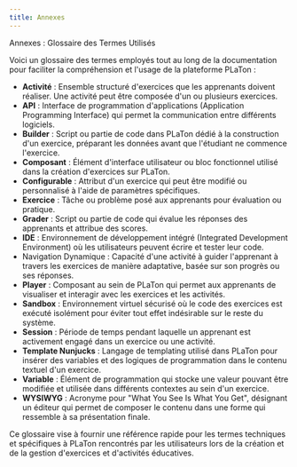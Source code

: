 ```yaml
---
title: Annexes
---
```


Annexes : Glossaire des Termes Utilisés

Voici un glossaire des termes employés tout au long de la documentation pour faciliter la compréhension et l'usage de la plateforme PLaTon :

- **Activité** : Ensemble structuré d'exercices que les apprenants doivent réaliser. Une activité peut être composée d'un ou plusieurs exercices.
- **API** : Interface de programmation d'applications (Application Programming Interface) qui permet la communication entre différents logiciels.
- **Builder** : Script ou partie de code dans PLaTon dédié à la construction d'un exercice, préparant les données avant que l'étudiant ne commence l'exercice.
- **Composant** : Élément d'interface utilisateur ou bloc fonctionnel utilisé dans la création d'exercices sur PLaTon.
- **Configurable** : Attribut d'un exercice qui peut être modifié ou personnalisé à l'aide de paramètres spécifiques.
- **Exercice** : Tâche ou problème posé aux apprenants pour évaluation ou pratique.
- **Grader** : Script ou partie de code qui évalue les réponses des apprenants et attribue des scores.
- **IDE** : Environnement de développement intégré (Integrated Development Environment) où les utilisateurs peuvent écrire et tester leur code.
- Navigation Dynamique : Capacité d'une activité à guider l'apprenant à travers les exercices de manière adaptative, basée sur son progrès ou ses réponses.
- **Player** : Composant au sein de PLaTon qui permet aux apprenants de visualiser et interagir avec les exercices et les activités.
- **Sandbox** : Environnement virtuel sécurisé où le code des exercices est exécuté isolément pour éviter tout effet indésirable sur le reste du système.
- **Session** : Période de temps pendant laquelle un apprenant est activement engagé dans un exercice ou une activité.
- **Template Nunjucks** : Langage de templating utilisé dans PLaTon pour insérer des variables et des logiques de programmation dans le contenu textuel d'un exercice.
- **Variable** : Élément de programmation qui stocke une valeur pouvant être modifiée et utilisée dans différents contextes au sein d'un exercice.
- **WYSIWYG** : Acronyme pour "What You See Is What You Get", désignant un éditeur qui permet de composer le contenu dans une forme qui ressemble à sa présentation finale.

Ce glossaire vise à fournir une référence rapide pour les termes techniques et spécifiques à PLaTon rencontrés par les utilisateurs lors de la création et de la gestion d'exercices et d'activités éducatives.

